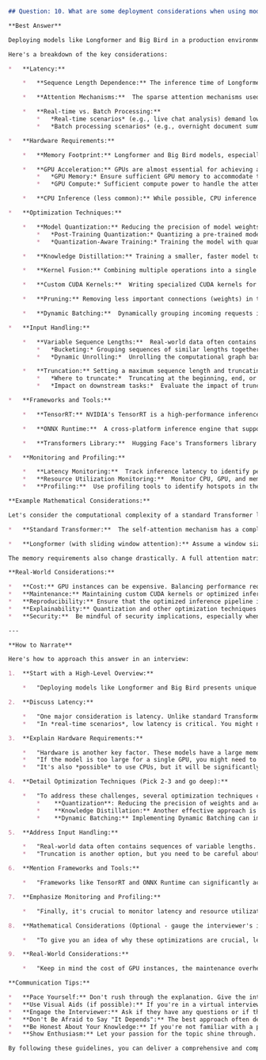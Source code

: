 ```markdown
## Question: 10. What are some deployment considerations when using models like Longformer or Big Bird in a production environment, particularly with respect to latency and hardware requirements?

**Best Answer**

Deploying models like Longformer and Big Bird in a production environment presents unique challenges due to their architecture designed to handle long sequences. These challenges primarily revolve around latency, hardware requirements, and the need for optimized inference pipelines.

Here's a breakdown of the key considerations:

*   **Latency:**

    *   **Sequence Length Dependence:** The inference time of Longformer and Big Bird scales super-linearly with the input sequence length. While they are more efficient than standard Transformers (which have $O(N^2)$ complexity where $N$ is the sequence length), they still require significant computational resources for long sequences.  The exact complexity of Longformer depends on the configuration (e.g., window size for local attention, number of global attention tokens), but it often scales as $O(N \cdot w)$ for local attention with window size *w*, plus $O(N \cdot g)$ where $g$ is the number of global tokens.  Big Bird similarly has reduced complexity, but still faces challenges.

    *   **Attention Mechanisms:**  The sparse attention mechanisms used (e.g., sliding window, global tokens, random attention) introduce overhead. Implementing these efficiently on hardware requires careful consideration.

    *   **Real-time vs. Batch Processing:**
        *   *Real-time scenarios* (e.g., live chat analysis) demand low latency, potentially necessitating smaller sequence lengths or model quantization to reduce computational load.
        *   *Batch processing scenarios* (e.g., overnight document summarization) offer more flexibility in terms of latency but still require efficient resource management.

*   **Hardware Requirements:**

    *   **Memory Footprint:** Longformer and Big Bird models, especially when dealing with long sequences, have a large memory footprint. This can be a bottleneck, particularly when deploying on resource-constrained devices or serving multiple models concurrently.

    *   **GPU Acceleration:** GPUs are almost essential for achieving acceptable inference speeds with these models.  The size and number of GPUs depend on the expected throughput and latency requirements.  Considerations include:
        *   *GPU Memory:* Ensure sufficient GPU memory to accommodate the model and intermediate activations during inference.  Model parallelism might be required to distribute the model across multiple GPUs if it doesn't fit on a single GPU.
        *   *GPU Compute:* Sufficient compute power to handle the attention calculations.

    *   **CPU Inference (less common):** While possible, CPU inference will typically be significantly slower.  Optimized libraries (e.g., Intel MKL) and quantization can help improve performance.

*   **Optimization Techniques:**

    *   **Model Quantization:** Reducing the precision of model weights and activations (e.g., from FP32 to FP16 or INT8) can significantly reduce memory footprint and improve inference speed, often with minimal loss in accuracy. Techniques include:
        *   *Post-Training Quantization:* Quantizing a pre-trained model.
        *   *Quantization-Aware Training:* Training the model with quantization in mind.

    *   **Knowledge Distillation:** Training a smaller, faster model to mimic the behavior of the larger Longformer or Big Bird model. The smaller model can then be deployed in production.

    *   **Kernel Fusion:** Combining multiple operations into a single kernel to reduce memory access and improve computational efficiency. Frameworks like TensorRT can automatically perform kernel fusion.

    *   **Custom CUDA Kernels:**  Writing specialized CUDA kernels for the sparse attention operations can provide significant performance gains, especially if the default implementations are not optimized for the specific hardware.

    *   **Pruning:** Removing less important connections (weights) in the network to reduce model size and computational complexity.

    *   **Dynamic Batching:**  Dynamically grouping incoming requests into batches of varying sizes based on sequence length.  This can improve throughput but requires careful management to avoid excessive latency for short sequences.  For instance, longer sequences could be grouped together to maximize GPU utilization for those computationally intensive examples.

*   **Input Handling:**

    *   **Variable Sequence Lengths:**  Real-world data often contains sequences of varying lengths.  Padding shorter sequences to the maximum length can be inefficient. Techniques for handling variable sequence lengths include:
        *   *Bucketing:* Grouping sequences of similar lengths together to minimize padding.
        *   *Dynamic Unrolling:*  Unrolling the computational graph based on the actual sequence length.

    *   **Truncation:** Setting a maximum sequence length and truncating longer sequences. This is a simple but potentially lossy approach.  Considerations include:
        *   *Where to truncate:*  Truncating at the beginning, end, or using more sophisticated methods based on content.
        *   *Impact on downstream tasks:*  Evaluate the impact of truncation on the accuracy of the task.

*   **Frameworks and Tools:**

    *   **TensorRT:** NVIDIA's TensorRT is a high-performance inference optimizer and runtime that can significantly accelerate inference on NVIDIA GPUs. It supports model quantization, kernel fusion, and other optimization techniques.

    *   **ONNX Runtime:**  A cross-platform inference engine that supports a wide range of hardware and frameworks.

    *   **Transformers Library:**  Hugging Face's Transformers library provides optimized implementations of Longformer and Big Bird, as well as tools for quantization and other optimization techniques.

*   **Monitoring and Profiling:**

    *   **Latency Monitoring:**  Track inference latency to identify performance bottlenecks.
    *   **Resource Utilization Monitoring:**  Monitor CPU, GPU, and memory utilization to ensure efficient resource allocation.
    *   **Profiling:**  Use profiling tools to identify hotspots in the code and guide optimization efforts.

**Example Mathematical Considerations:**

Let's consider the computational complexity of a standard Transformer layer and contrast it with Longformer.

*   **Standard Transformer:**  The self-attention mechanism has a complexity of $O(N^2)$, where $N$ is the sequence length.  This arises from the dot product attention calculation.

*   **Longformer (with sliding window attention):** Assume a window size of $w$ around each token.  The complexity becomes $O(N \cdot w)$.   If we also have $g$ global attention tokens, we add $O(N \cdot g)$ complexity.  The total complexity is $O(N \cdot (w + g))$.  If $w$ and $g$ are much smaller than $N$, this represents a significant improvement over the quadratic complexity of the standard Transformer.

The memory requirements also change drastically. A full attention matrix has size $N^2$. In LongFormer, with a sliding window of $w$, memory becomes $O(N \cdot w)$.

**Real-World Considerations:**

*   **Cost:** GPU instances can be expensive. Balancing performance requirements with cost is crucial.
*   **Maintenance:** Maintaining custom CUDA kernels or optimized inference pipelines requires specialized expertise.
*   **Reproducibility:** Ensure that the optimized inference pipeline is reproducible across different environments.
*   **Explainability:** Quantization and other optimization techniques can sometimes affect the explainability of the model.
*   **Security:**  Be mindful of security implications, especially when deploying models that handle sensitive data.

---

**How to Narrate**

Here's how to approach this answer in an interview:

1.  **Start with a High-Level Overview:**

    *   "Deploying models like Longformer and Big Bird presents unique challenges primarily due to their architecture designed to handle long sequences, particularly in terms of latency and hardware resources."

2.  **Discuss Latency:**

    *   "One major consideration is latency. Unlike standard Transformers, these models have a sub-quadratic complexity, but the inference time still increases significantly with sequence length. I'd discuss the different components that contribute to latency: the sequence length itself, the attention mechanism, and whether you're dealing with a real-time or batch processing scenario."
    *   "In *real-time scenarios*, low latency is critical. You might need to use smaller sequence lengths or model quantization to speed things up. *Batch processing* offers more flexibility."

3.  **Explain Hardware Requirements:**

    *   "Hardware is another key factor. These models have a large memory footprint, so GPUs are almost essential for achieving acceptable performance. Consider GPU memory and compute power."
    *   "If the model is too large for a single GPU, you might need to use model parallelism to distribute it across multiple GPUs."
    *   "It's also *possible* to use CPUs, but it will be significantly slower, so optimizations like using Intel MKL or quantization become even more important."

4.  **Detail Optimization Techniques (Pick 2-3 and go deep):**

    *   "To address these challenges, several optimization techniques can be applied. I'll focus on model quantization, knowledge distillation, and dynamic batching since they are common and effective.
        *    **Quantization**: Reducing the precision of weights and activations can substantially lower memory usage and improve speed, usually with minimal accuracy impact. Techniques such as Post-Training Quantization or Quantization-Aware Training can be considered.
        *    **Knowledge Distillation:** Another effective approach is Knowledge Distillation, where we train a smaller, faster model to replicate the behavior of the larger Longformer or Big Bird model for deployment.
        *    **Dynamic Batching:** Implementing Dynamic Batching can improve throughput by grouping requests into variable-sized batches based on sequence length, which maximizes GPU utilization."

5.  **Address Input Handling:**

    *   "Real-world data often contains sequences of variable lengths. You can use techniques like bucketing or dynamic unrolling to handle this efficiently."
    *   "Truncation is another option, but you need to be careful about where you truncate and how it affects accuracy."

6.  **Mention Frameworks and Tools:**

    *   "Frameworks like TensorRT and ONNX Runtime can significantly accelerate inference. Hugging Face's Transformers library also provides optimized implementations and tools."

7.  **Emphasize Monitoring and Profiling:**

    *   "Finally, it's crucial to monitor latency and resource utilization to identify performance bottlenecks and guide optimization efforts."

8.  **Mathematical Considerations (Optional - gauge the interviewer's interest):**

    *   "To give you an idea of why these optimizations are crucial, let's consider the computational complexity. Standard Transformers have a complexity of $O(N^2)$, while Longformer with sliding window attention has a complexity of $O(N \cdot w)$, where $N$ is the sequence length and $w$ is the window size. This reduction in complexity is why Longformer can handle much longer sequences." *[Only say this if they seem interested in details.]*  Adjust based on the interviewer. Don't overwhelm them with equations right away.

9.  **Real-World Considerations:**

    *   "Keep in mind the cost of GPU instances, the maintenance overhead of custom kernels, and the need for reproducibility and security."

**Communication Tips:**

*   **Pace Yourself:** Don't rush through the explanation. Give the interviewer time to absorb the information.
*   **Use Visual Aids (if possible):** If you're in a virtual interview, consider sharing your screen to show diagrams or code snippets.
*   **Engage the Interviewer:** Ask if they have any questions or if they'd like you to elaborate on a specific point.
*   **Don't Be Afraid to Say "It Depends":** The best approach often depends on the specific application and constraints.
*   **Be Honest About Your Knowledge:** If you're not familiar with a particular technique, it's better to be honest than to try to bluff your way through it.
*   **Show Enthusiasm:** Let your passion for the topic shine through.

By following these guidelines, you can deliver a comprehensive and compelling answer that demonstrates your senior-level expertise in deploying long sequence models.
```